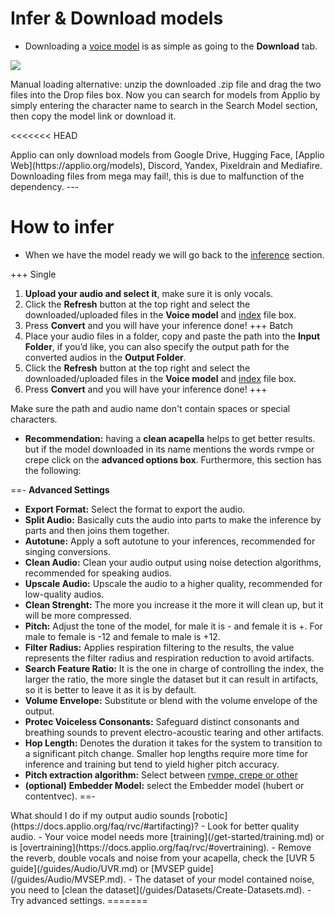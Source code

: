 # Infer & Download models

- Downloading a [voice model](../Voice-Models/Voice-Models.md) is as simple as going to the **Download** tab.

<img src="/Download-Models.png" className="rounded-xl w-full h-[200px] mt-6"/>
<p className="text-xs text-center mb-12 mt-2">Manual loading alternative: unzip the downloaded .zip file and drag the two files into the Drop files box. Now you can search for models from Applio by simply entering the character name to search in the Search Model section, then copy the model link or download it.</p>

<<<<<<< HEAD
 
<Callout type="info" emoji="ℹ️">
   Applio can only download models from Google Drive, Hugging Face, [Applio Web](https://applio.org/models), Discord, Yandex, Pixeldrain and Mediafire. Downloading files from mega may fail!, this is due to malfunction of the dependency.
</Callout>
---

# How to infer

- When we have the model ready we will go back to the [inference](https://docs.applio.org/faq/rvc/#inference) section.

+++ Single
1. **Upload your audio and select it**, make sure it is only vocals. 
2. Click the **Refresh** button at the top right and select the downloaded/uploaded files in the **Voice model** and [index](https://docs.applio.org/faq/rvc/#added-index) file box.
3. Press **Convert** and you will have your inference done!
+++ Batch
1. Place your audio files in a folder, copy and paste the path into the **Input Folder**, if you’d like, you can also specify the output path for the converted audios in the **Output Folder**.
2. Click the **Refresh** button at the top right and select the downloaded/uploaded files in the **Voice model** and [index](https://docs.applio.org/faq/rvc/#added-index) file box.
3. Press **Convert** and you will have your inference done!
+++ 

<Callout type="info" emoji="ℹ️">
  Make sure the path and audio name don't contain spaces or special characters.
</Callout>

- **Recommendation:** having a **clean acapella** helps to get better results. but if the model downloaded in its name mentions the words rvmpe or crepe click on the **advanced options box**. Furthermore, this section has the following:

==- **Advanced Settings**
- **Export Format:** Select the format to export the audio.
- **Split Audio:** Basically cuts the audio into parts to make the inference by parts and then joins them together.
- **Autotune:** Apply a soft autotune to your inferences, recommended for singing conversions.
- **Clean Audio:** Clean your audio output using noise detection algorithms, recommended for speaking audios.
- **Upscale Audio:** Upscale the audio to a higher quality, recommended for low-quality audios.
- **Clean Strenght:** The more you increase it the more it will clean up, but it will be more compressed.
- **Pitch:** Adjust the tone of the model, for male it is - and female it is +. For male to female is -12 and female to male is +12. 
- **Filter Radius:** Applies respiration filtering to the results, the value represents the filter radius and respiration reduction to avoid artifacts.
- **Search Feature Ratio:** It is the one in charge of controlling the index, the larger the ratio, the more single the dataset but it can result in artifacts, so it is better to leave it as it is by default.
- **Volume Envelope:** Substitute or blend with the volume envelope of the output.
- **Protec Voiceless Consonants:** Safeguard distinct consonants and breathing sounds to prevent electro-acoustic tearing and other artifacts.
- **Hop Length:** Denotes the duration it takes for the system to transition to a significant pitch change. Smaller hop lengths require more time for inference and training but tend to yield higher pitch accuracy.
- **Pitch extraction algorithm:** Select between [rvmpe, crepe or other](https://docs.applio.org/faq/rvc/#f0-extraction-methods)
- **(optional) Embedder Model:** select the Embedder model (hubert or contentvec).
==- 
 
<Callout type="error" emoji="️🚫">
  What should I do if my output audio sounds [robotic](https://docs.applio.org/faq/rvc/#artifacting)?
 - Look for better quality audio.
 - Your voice model needs more [training](/get-started/training.md) or is [overtraining](https://docs.applio.org/faq/rvc/#overtraining).
 - Remove the reverb, double vocals and noise from your acapella, check the [UVR 5 guide](/guides/Audio/UVR.md) or [MVSEP guide](/guides/Audio/MVSEP.md).
 - The dataset of your model contained noise, you need to [clean the dataset](/guides/Datasets/Create-Datasets.md).
 - Try advanced settings.
</Callout>
=======
